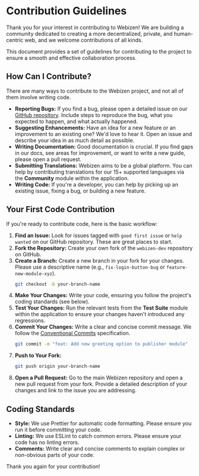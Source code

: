 # Contribution Guidelines

Thank you for your interest in contributing to Webizen! We are building a community dedicated to creating a more decentralized, private, and human-centric web, and we welcome contributions of all kinds.

This document provides a set of guidelines for contributing to the project to ensure a smooth and effective collaboration process.

## How Can I Contribute?

There are many ways to contribute to the Webizen project, and not all of them involve writing code.

-   **Reporting Bugs:** If you find a bug, please open a detailed issue on our [GitHub repository](https://github.com/WebizenAI/webizen-dev/issues). Include steps to reproduce the bug, what you expected to happen, and what actually happened.
-   **Suggesting Enhancements:** Have an idea for a new feature or an improvement to an existing one? We'd love to hear it. Open an issue and describe your idea in as much detail as possible.
-   **Writing Documentation:** Good documentation is crucial. If you find gaps in our docs, see areas for improvement, or want to write a new guide, please open a pull request.
-   **Submitting Translations:** Webizen aims to be a global platform. You can help by contributing translations for our 15+ supported languages via the **Community** module within the application.
-   **Writing Code:** If you're a developer, you can help by picking up an existing issue, fixing a bug, or building a new feature.

## Your First Code Contribution

If you're ready to contribute code, here is the basic workflow:

1.  **Find an Issue:** Look for issues tagged with `good first issue` or `help wanted` on our GitHub repository. These are great places to start.
2.  **Fork the Repository:** Create your own fork of the `webizen-dev` repository on GitHub.
3.  **Create a Branch:** Create a new branch in your fork for your changes. Please use a descriptive name (e.g., `fix-login-button-bug` or `feature-new-module-xyz`).
    ```bash
    git checkout -b your-branch-name
    ```
4.  **Make Your Changes:** Write your code, ensuring you follow the project's coding standards (see below).
5.  **Test Your Changes:** Run the relevant tests from the **Test Suite** module within the application to ensure your changes haven't introduced any regressions.
6.  **Commit Your Changes:** Write a clear and concise commit message. We follow the [Conventional Commits](https://www.conventionalcommits.org/) specification.
    ```bash
    git commit -m "feat: Add new greeting option to publisher module"
    ```
7.  **Push to Your Fork:**
    ```bash
    git push origin your-branch-name
    ```
8.  **Open a Pull Request:** Go to the main Webizen repository and open a new pull request from your fork. Provide a detailed description of your changes and link to the issue you are addressing.

## Coding Standards

-   **Style:** We use Prettier for automatic code formatting. Please ensure you run it before committing your code.
-   **Linting:** We use ESLint to catch common errors. Please ensure your code has no linting errors.
-   **Comments:** Write clear and concise comments to explain complex or non-obvious parts of your code.

Thank you again for your contribution!

